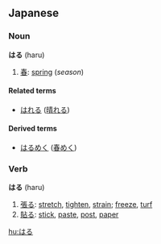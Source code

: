 ==Japanese==
===Noun===
'''はる''' (haru)

# [[春]]: [[spring]] (''season'')

====Related terms====
*[[はれる]] ([[晴れる]])

====Derived terms====
*[[はるめく]] ([[春めく]])

===Verb===
'''はる''' (haru)

# [[張る]]: [[stretch]], [[tighten]], [[strain]]; [[freeze]], [[turf]]
# [[貼る]]: [[stick]], [[paste]], [[post]], [[paper]]

[[hu:はる]]